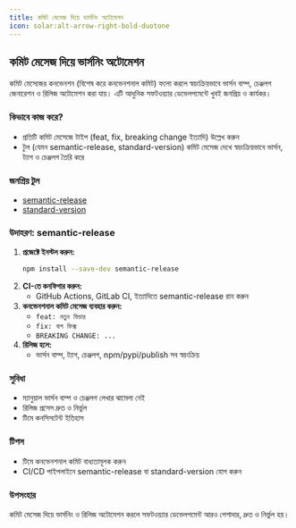 ```yaml
---
title: কমিট মেসেজ দিয়ে ভার্সনিং অটোমেশন
icon: solar:alt-arrow-right-bold-duotone
---
```


## কমিট মেসেজ দিয়ে ভার্সনিং অটোমেশন

কমিট মেসেজের কনভেনশন (বিশেষ করে কনভেনশনাল কমিট) ফলো করলে স্বয়ংক্রিয়ভাবে ভার্সন বাম্প, চেঞ্জলগ জেনারেশন ও রিলিজ অটোমেশন করা যায়। এটি আধুনিক সফটওয়্যার ডেভেলপমেন্টে খুবই জনপ্রিয় ও কার্যকর।

### কিভাবে কাজ করে?
- প্রতিটি কমিট মেসেজে টাইপ (feat, fix, breaking change ইত্যাদি) উল্লেখ করুন
- টুল (যেমন semantic-release, standard-version) কমিট মেসেজ দেখে স্বয়ংক্রিয়ভাবে ভার্সন, ট্যাগ ও চেঞ্জলগ তৈরি করে

### জনপ্রিয় টুল
- [semantic-release](https://semantic-release.gitbook.io/semantic-release/)
- [standard-version](https://github.com/conventional-changelog/standard-version)

### উদাহরণ: semantic-release
1. **প্রজেক্টে ইনস্টল করুন:**
   ```bash
   npm install --save-dev semantic-release
   ```
2. **CI-তে কনফিগার করুন:**
   - GitHub Actions, GitLab CI, ইত্যাদিতে semantic-release রান করুন
3. **কনভেনশনাল কমিট মেসেজ ব্যবহার করুন:**
   - `feat: নতুন ফিচার`
   - `fix: বাগ ফিক্স`
   - `BREAKING CHANGE: ...`
4. **রিলিজ হলে:**
   - ভার্সন বাম্প, ট্যাগ, চেঞ্জলগ, npm/pypi/publish সব স্বয়ংক্রিয়

### সুবিধা
- ম্যানুয়াল ভার্সন বাম্প ও চেঞ্জলগ লেখার ঝামেলা নেই
- রিলিজ প্রসেস দ্রুত ও নির্ভুল
- টিমে কনসিসটেন্ট ইতিহাস

### টিপস
- টিমে কনভেনশনাল কমিট বাধ্যতামূলক করুন
- CI/CD পাইপলাইনে semantic-release বা standard-version যোগ করুন

### উপসংহার
কমিট মেসেজ দিয়ে ভার্সনিং ও রিলিজ অটোমেশন করলে সফটওয়্যার ডেভেলপমেন্ট আরও পেশাদার, দ্রুত ও নির্ভুল হয়।
